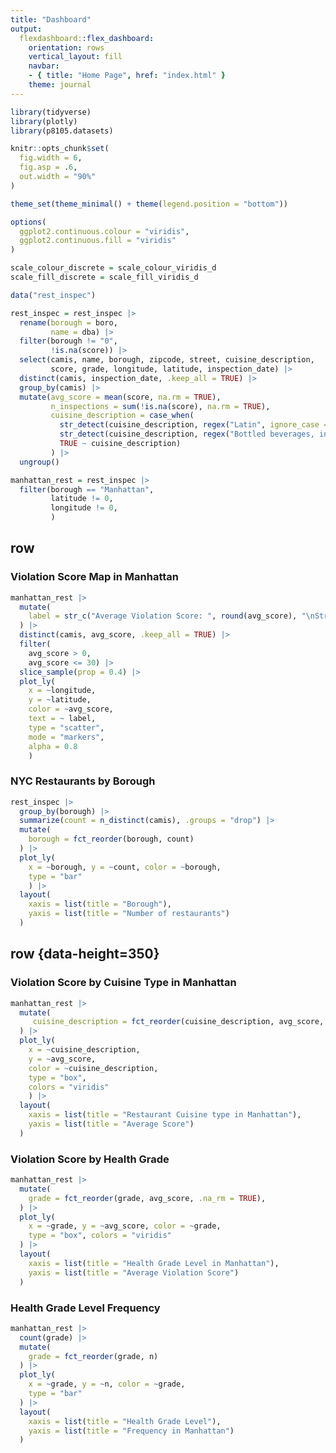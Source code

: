 ```yaml
---
title: "Dashboard"
output: 
  flexdashboard::flex_dashboard:
    orientation: rows
    vertical_layout: fill
    navbar:
    - { title: "Home Page", href: "index.html" }
    theme: journal
---
```


```r
library(tidyverse)
library(plotly)
library(p8105.datasets)

knitr::opts_chunk$set(
  fig.width = 6,
  fig.asp = .6,
  out.width = "90%"
)

theme_set(theme_minimal() + theme(legend.position = "bottom"))

options(
  ggplot2.continuous.colour = "viridis",
  ggplot2.continuous.fill = "viridis"
)

scale_colour_discrete = scale_colour_viridis_d
scale_fill_discrete = scale_fill_viridis_d

```


```r
data("rest_inspec")

rest_inspec = rest_inspec |> 
  rename(borough = boro,
         name = dba) |> 
  filter(borough != "0",
         !is.na(score)) |> 
  select(camis, name, borough, zipcode, street, cuisine_description, 
         score, grade, longitude, latitude, inspection_date) |>
  distinct(camis, inspection_date, .keep_all = TRUE) |> 
  group_by(camis) |>
  mutate(avg_score = mean(score, na.rm = TRUE),
         n_inspections = sum(!is.na(score), na.rm = TRUE),
         cuisine_description = case_when(
           str_detect(cuisine_description, regex("Latin", ignore_case = TRUE)) ~ "Latin",
           str_detect(cuisine_description, regex("Bottled beverages, including water, sodas, juices", ignore_case = TRUE)) ~ "Bottled beverages", 
           TRUE ~ cuisine_description)
         ) |> 
  ungroup()

manhattan_rest = rest_inspec |> 
  filter(borough == "Manhattan",
         latitude != 0,
         longitude != 0,
         )


```


row {data-height=650}
-----------------------------------------------------------------------
### Violation Score Map in Manhattan

```r
manhattan_rest |> 
  mutate(
    label = str_c("Average Violation Score: ", round(avg_score), "\nStreet: ", street, "\nName: ", name, "\nCuisine: ", cuisine_description)
  ) |> 
  distinct(camis, avg_score, .keep_all = TRUE) |> 
  filter(
    avg_score > 0,
    avg_score <= 30) |> 
  slice_sample(prop = 0.4) |> 
  plot_ly(
    x = ~longitude, 
    y = ~latitude, 
    color = ~avg_score,
    text = ~ label,
    type = "scatter", 
    mode = "markers",
    alpha = 0.8
    )
```


### NYC Restaurants by Borough

```r
rest_inspec |> 
  group_by(borough) |> 
  summarize(count = n_distinct(camis), .groups = "drop") |> 
  mutate(
    borough = fct_reorder(borough, count)
  ) |> 
  plot_ly(
    x = ~borough, y = ~count, color = ~borough,
    type = "bar"
    ) |> 
  layout(
    xaxis = list(title = "Borough"),
    yaxis = list(title = "Number of restaurants")
  )
```



row {data-height=350} {.tabset .tabset-fade}
-----------------------------------------------------------------------

### Violation Score by Cuisine Type in Manhattan

```r
manhattan_rest |> 
  mutate(
     cuisine_description = fct_reorder(cuisine_description, avg_score, .na_rm = TRUE),
  ) |> 
  plot_ly(
    x = ~cuisine_description, 
    y = ~avg_score, 
    color = ~cuisine_description,
    type = "box", 
    colors = "viridis"
    ) |> 
  layout(
    xaxis = list(title = "Restaurant Cuisine type in Manhattan"),
    yaxis = list(title = "Average Score")
  )
```

### Violation Score by Health Grade

```r
manhattan_rest |> 
  mutate(
    grade = fct_reorder(grade, avg_score, .na_rm = TRUE),
  ) |> 
  plot_ly(
    x = ~grade, y = ~avg_score, color = ~grade,
    type = "box", colors = "viridis"
  ) |> 
  layout(
    xaxis = list(title = "Health Grade Level in Manhattan"),
    yaxis = list(title = "Average Violation Score")
  )
```



### Health Grade Level Frequency

```r
manhattan_rest |> 
  count(grade) |> 
  mutate(
    grade = fct_reorder(grade, n)
  ) |> 
  plot_ly(
    x = ~grade, y = ~n, color = ~grade,
    type = "bar"
  ) |> 
  layout(
    xaxis = list(title = "Health Grade Level"),
    yaxis = list(title = "Frequency in Manhattan")
  )
```
